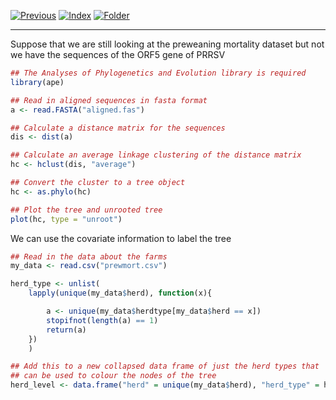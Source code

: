 [![Previous](../../img/previous.png)](../lesson15/lesson15_1.html)
[![Index](../../img/home.png)](../../index.html)
[![Folder](../../img/folder.png)](./)

---

Suppose that we are still looking at the preweaning mortality dataset
but not we have the sequences of the ORF5 gene of PRRSV


```r

## The Analyses of Phylogenetics and Evolution library is required
library(ape)

## Read in aligned sequences in fasta format
a <- read.FASTA("aligned.fas")

## Calculate a distance matrix for the sequences
dis <- dist(a)

## Calculate an average linkage clustering of the distance matrix
hc <- hclust(dis, "average")

## Convert the cluster to a tree object
hc <- as.phylo(hc)

## Plot the tree and unrooted tree
plot(hc, type = "unroot")

```

We can use the covariate information to label the tree

```r

## Read in the data about the farms
my_data <- read.csv("prewmort.csv")

herd_type <- unlist(
    lapply(unique(my_data$herd), function(x){

        a <- unique(my_data$herdtype[my_data$herd == x])
        stopifnot(length(a) == 1)
        return(a)
    })
    )

## Add this to a new collapsed data frame of just the herd types that
## can be used to colour the nodes of the tree
herd_level <- data.frame("herd" = unique(my_data$herd), "herd_type" = herd_type)

```
